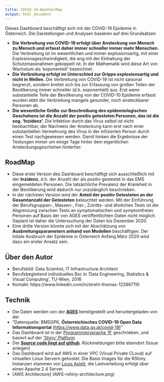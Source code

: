 ```yaml
---
title: COVID-19-WeatherMap
output: html_document
---
```


Dieses Dashboard beschäftigt sich mit der COVID-19 Epidemie in Österreich. Die Darstellungen und Analysen basieren auf drei Grundsätzen

- **Die Verbreitung von COVID-19 erfolgt über Ansteckung von Mensch zu Mensch und erfasst daher immer schneller immer mehr Menschen.** Die Verbreitung ist im wesentlichen und immer explosionsartig, mit einer Explosionsgeschwindigkeit, die eng mit der Einhaltung der Schutzmassnahmen gekoppelt ist. In der Mathematik wird diese Art von Wachstum als 'exponentiell' bezeichnet. 
- **Die Verbreitung erfolgt im Unterschied zur Grippe explosionsartig und nicht in Wellen.** Die Verbreitung von COVID-19 ist nicht saisonal begrenzt, sondern breitet sich bis zur Erfassung von großen Teilen der Bevölkerung immer schneller (d.h. exponentiell) aus. Erst wenn substantielle Teile der Bevölkerung von der COVID-10 Epidemie erfasst wurden ebbt die Verbreitung mangels gesunder, noch ansteckbarer Personen ab.
- **Die wesentliche Größe zur Beschreibung des epidemiologischen Geschehens ist die Anzahl der positiv getesteten Personen, das ist die sog. 'Inzidenz'.**  Die Infektion durch das Virus selbst ist nicht beobachtbar, der Nachweis der Ansteckung kann erst nach einer substantiellen Vermehrung des Virus in der infizierten Person durch einen Test nachgewiesen werden. Damit hinken die Ergebnisse der Testungen immer um einige Tage hinter dem eigentlichen Ansteckungsgeschehen hinterher.

## RoadMap

- Diese erste Version des Dashboard beschäftigt sich ausschließlich mit der **Inzidenz**, d.h. der Anzahl der als positiv gestestet in das EMS eingemeldeten Personen.
Die tatsächliche Prevalenz der Krankheit in der Bevölkerung wird dadurch nur unzulänglich beschrieben.
- In der nächsten Version wird der **Anteil der positiv Getesteten an der Gesamtanzahl der Getesteten** beleuchtet werden.
Mit der Einführung der Berufsgruppen-, Massen-, Frei-, Zutritts- und ähnlichen Tests ist die Abgrenzung zwischen Tests an symptomatischen und symptomfreien Personen 
auf Basis der von AGES veröffentlichten Daten nicht möglich. Geplant ist daher die Untersuchung der Daten bis Dezember 2020.
- Eine dritte Version könnte sich mit der Abschätzung von **Ausbreitungsparametern anhand von Modellen** beschäftigen. 
  Der Initale Ausbruch der Epidemie in Österreich Anfang März 2020 wird dazu ein erster Ansatz sein. 

## Über den Autor

- Berufsbild: Data Scientist, IT Infrastructure Architect
- Berufsbegleitend individuelles Bsc in 'Data Engineering, Statistics & Visual Computing', TU-Wien, 2016
- Kontakt: https://www.linkedin.com/in/strehl-thomas-122867110

## Technik

- Die Daten werden von der **[AGES](https://covid19-dashboard.ages.at)** bereitgestellt und heruntergeladen von der
- "Datenquelle: BMSGPK, **Österreichisches COVID-19 Open Data Informationsportal** [(https://www.data.gv.at/covid-19)](https://www.data.gv.at/covid-19)"
- Das Dashboard ist in der [Programmiersprache 'R'](https://www.r-project.org) geschrieben, und basiert auf der ['Shiny' Platform](https://shiny.rstudio.com)
- Der **[Source code liegt auf github](https://github.com/at062084/COVID-19-WeatherMap)**. Rückmeldungen bitte ebendort (Issue anlegen)
- Das Dashboard wird auf AWS in einer VPC (Virual Private CLoud) auf virtuellen Linux Servern gehostet.
  Die Basis Images für die RShiny Instanzen stammen von [Louis Aslett](https://www.louisaslett.com/RStudio_AMI/), die Lastverteilung erfolgt über einen Apache 2.4 Server.
- [AWS Architecture] (AWS-rshiny-architecture.png)

